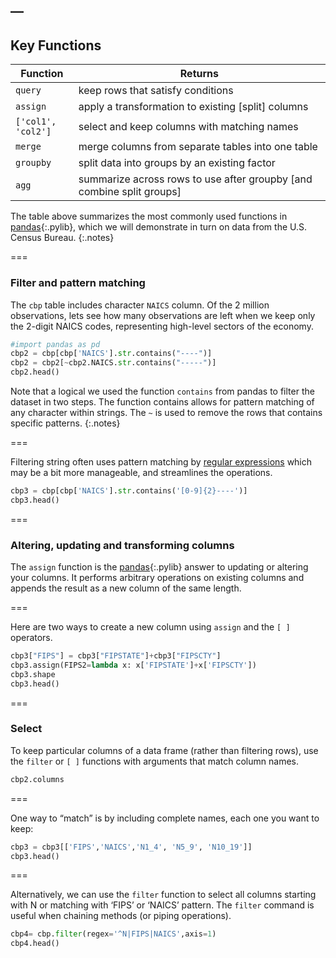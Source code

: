 ---
---

## Key Functions

| Function    | Returns                                            |
|-------------+----------------------------------------------------|
| `query`    | keep rows that satisfy conditions                  |
| `assign`    | apply a transformation to existing [split] columns |
| `['col1', 'col2']`| select and keep columns with matching names    |
| `merge`| merge columns from separate tables into one table  |
| `groupby`  | split data into groups by an existing factor       |
| `agg` | summarize across rows to use after groupby [and combine split groups]   |

The table above summarizes the most commonly used functions in
[pandas](){:.pylib}, which we will demonstrate in turn on data from the U.S.
Census Bureau.
{:.notes}

===

### Filter and pattern matching

The `cbp` table includes character `NAICS` column. Of the 2 million
observations, lets see how many observations are left when we keep only the
2-digit NAICS codes, representing high-level sectors of the economy.

```python

#import pandas as pd
cbp2 = cbp[cbp['NAICS'].str.contains("----")]
cbp2 = cbp2[~cbp2.NAICS.str.contains("-----")]
cbp2.head()

```

Note that a logical we used the function `contains` from pandas to filter the
dataset in two steps. The function contains allows for pattern matching of any
character within strings. The `~` is used to remove the rows that contains
specific patterns.
{:.notes}

===

Filtering string often uses pattern matching by [regular expressions]
which may be a bit more manageable, and streamlines the operations.

```python
cbp3 = cbp[cbp['NAICS'].str.contains('[0-9]{2}----')]
cbp3.head()
```

[regular expressions]: https://pandas.pydata.org/pandas-docs/stable/reference/api/pandas.Series.str.contains.html#pandas.Series.str.contains

===

### Altering, updating and transforming columns

The `assign` function is the [pandas](){:.pylib} answer to updating or altering
your columns. It performs arbitrary operations on existing columns and appends
the result as a new column of the same length.

===

Here are two ways to create a new column using `assign` and the `[ ]` operators.

```python
cbp3["FIPS"] = cbp3["FIPSTATE"]+cbp3["FIPSCTY"]
cbp3.assign(FIPS2=lambda x: x['FIPSTATE']+x['FIPSCTY'])
cbp3.shape
cbp3.head()
```

===

### Select

To keep particular columns of a data frame (rather than filtering rows), use the
`filter` or `[ ]` functions with arguments that match column names.

```python
cbp2.columns
```

===

One way to "match" is by including complete names, each one you want to keep:

```python
cbp3 = cbp3[['FIPS','NAICS','N1_4', 'N5_9', 'N10_19']] 
cbp3.head()
```

===

Alternatively, we can use the `filter` function to select all columns starting with N or matching with 'FIPS' or 'NAICS' pattern. The `filter` command is useful when chaining methods (or piping operations). 

```python
cbp4= cbp.filter(regex='^N|FIPS|NAICS',axis=1) 
cbp4.head()
```

